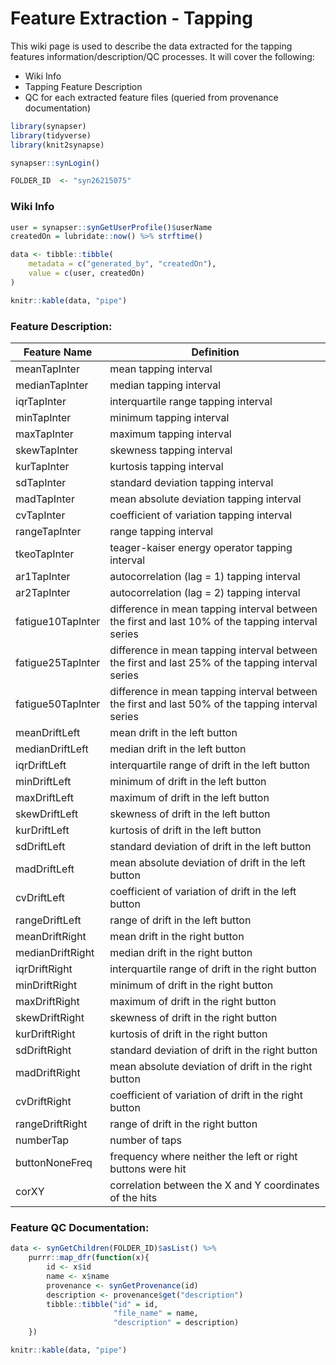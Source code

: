 # Feature Extraction - Tapping

This wiki page is used to describe the data extracted for the tapping features information/description/QC processes. It will cover the following:

* Wiki Info
* Tapping Feature Description
* QC for each extracted feature files (queried from provenance documentation)

```r
library(synapser)
library(tidyverse)
library(knit2synapse)

synapser::synLogin()
```

```r
FOLDER_ID  <- "syn26215075"
```

### Wiki Info
```r
user = synapser::synGetUserProfile()$userName
createdOn = lubridate::now() %>% strftime()

data <- tibble::tibble(
    metadata = c("generated_by", "createdOn"),
    value = c(user, createdOn)
)

knitr::kable(data, "pipe")
```


### Feature Description:

| Feature Name      | Definition                                                                                        |
| ----------------- | ------------------------------------------------------------------------------------------------- |
| meanTapInter      | mean tapping interval                                                                             |
| medianTapInter    | median tapping interval                                                                           |
| iqrTapInter       | interquartile range tapping interval                                                              |
| minTapInter       | minimum tapping interval                                                                          |
| maxTapInter       | maximum tapping interval                                                                          |
| skewTapInter      | skewness tapping interval                                                                         |
| kurTapInter       | kurtosis tapping interval                                                                         |
| sdTapInter        | standard deviation tapping interval                                                               |
| madTapInter       | mean absolute deviation tapping interval                                                          |
| cvTapInter        | coefficient of variation tapping interval                                                         |
| rangeTapInter     | range tapping interval                                                                            |
| tkeoTapInter      | teager-kaiser energy operator tapping interval                                                    |
| ar1TapInter       | autocorrelation (lag = 1) tapping interval                                                        |
| ar2TapInter       | autocorrelation (lag = 2) tapping interval                                                        |
| fatigue10TapInter | difference in mean tapping interval between the first and last 10% of the tapping interval series |
| fatigue25TapInter | difference in mean tapping interval between the first and last 25% of the tapping interval series |
| fatigue50TapInter | difference in mean tapping interval between the first and last 50% of the tapping interval series |
| meanDriftLeft     | mean drift in the left button                                                                     |
| medianDriftLeft   | median drift in the left button                                                                   |
| iqrDriftLeft      | interquartile range of drift in the left button                                                   |
| minDriftLeft      | minimum of drift in the left button                                                               |
| maxDriftLeft      | maximum of drift in the left button                                                               |
| skewDriftLeft     | skewness of drift in the left button                                                              |
| kurDriftLeft      | kurtosis of drift in the left button                                                              |
| sdDriftLeft       | standard deviation of drift in the left button |
| madDriftLeft      | mean absolute deviation of drift in the left button |
| cvDriftLeft       | coefficient of variation of drift in the left button |
| rangeDriftLeft    | range of drift in the left button |
| meanDriftRight    | mean drift in the right button |
| medianDriftRight  | median drift in the right button |
| iqrDriftRight     | interquartile range of drift in the right button |
| minDriftRight     | minimum of drift in the right button |
| maxDriftRight     | maximum of drift in the right button |
| skewDriftRight    | skewness of drift in the right button |
| kurDriftRight     | kurtosis of drift in the right button |
| sdDriftRight      | standard deviation of drift in the right button |
| madDriftRight     | mean absolute deviation of drift in the right button |
| cvDriftRight      | coefficient of variation of drift in the right button |
| rangeDriftRight   | range of drift in the right button |
| numberTap         | number of taps |
| buttonNoneFreq    | frequency where neither the left or right buttons were hit |
| corXY             | correlation between the X and Y coordinates of the hits |


### Feature QC Documentation:
```r
data <- synGetChildren(FOLDER_ID)$asList() %>%
    purrr::map_dfr(function(x){
        id <- x$id
        name <- x$name
        provenance <- synGetProvenance(id)
        description <- provenance$get("description")
        tibble::tibble("id" = id,
                       "file_name" = name,
                       "description" = description)
    })

knitr::kable(data, "pipe")
```

